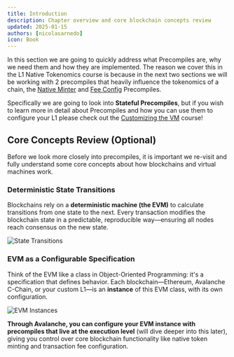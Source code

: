 ```yaml
---
title: Introduction
description: Chapter overview and core blockchain concepts review
updated: 2025-01-15
authors: [nicolasarnedo]
icon: Book
---
```


In this section we are going to quickly address what Precompiles are, why we need them and how they are implemented. The reason we cover this in the L1 Native Tokenomics course is because in the next two sections we will be working with 2 precompiles that heavily influence the tokenomics of a chain, the [Native Minter](/l1-native-tokenomics/04-native-minter) and [Fee Config](/l1-native-tokenomics/05-fee-config) Precompiles.

Specifically we are going to look into **Stateful Precompiles**, but if you wish to learn more in detail about Precompiles and how you can use them to configure your L1 please check out the [Customizing the VM](/customizing-evm) course!

## Core Concepts Review (Optional)

Before we look more closely into precompiles, it is important we re-visit and fully understand some core concepts about how blockchains and virtual machines work.

### Deterministic State Transitions

Blockchains rely on a **deterministic machine (the EVM)** to calculate transitions from one state to the next. Every transaction modifies the blockchain state in a predictable, reproducible way—ensuring all nodes reach consensus on the new state.

![State Transitions](https://qizat5l3bwvomkny.public.blob.vercel-storage.com/Precompiles_State.png)

### EVM as a Configurable Specification

Think of the EVM like a class in Object-Oriented Programming: it's a specification that defines behavior. Each blockchain—Ethereum, Avalanche C-Chain, or your custom L1—is an **instance** of this EVM class, with its own configuration.

![EVM Instances](https://qizat5l3bwvomkny.public.blob.vercel-storage.com/Precompiles_OOP.png)

**Through Avalanche, you can configure your EVM instance with precompiles that live at the execution level** (will dive deeper into this later), giving you control over core blockchain functionality like native token minting and transaction fee configuration.
